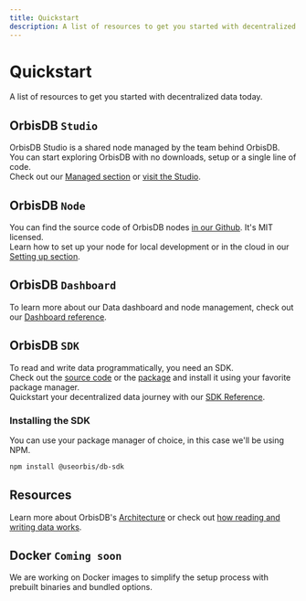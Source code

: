 ```yaml
---
title: Quickstart
description: A list of resources to get you started with decentralized data today.
---
```


# Quickstart

A list of resources to get you started with decentralized data today.

## OrbisDB `Studio`

OrbisDB Studio is a shared node managed by the team behind OrbisDB.\
You can start exploring OrbisDB with no downloads, setup or a single line of code.\
Check out our [Managed section](/databases/orbisdb-setting-up/managed-studio) or [visit the Studio](https://studio.useorbis.com/).

## OrbisDB `Node`

You can find the source code of OrbisDB nodes [in our Github](https://github.com/OrbisWeb3/orbisdb). It's MIT licensed.\
Learn how to set up your node for local development or in the cloud in our [Setting up section](/databases/orbisdb-setting-up).

## OrbisDB `Dashboard`

To learn more about our Data dashboard and node management, check out our [Dashboard reference](/databases/orbisdb-dashboard-reference).

## OrbisDB `SDK`

To read and write data programmatically, you need an SDK.\
Check out the [source code](https://github.com/OrbisWeb3/db-sdk) or the [package](https://www.npmjs.com/package/@useorbis/db-sdk) and install it using your favorite package manager.\
Quickstart your decentralized data journey with our [SDK Reference](/databases/orbisdb-sdk-reference).

### Installing the SDK

You can use your package manager of choice, in this case we'll be using NPM.

```bash
npm install @useorbis/db-sdk
```

## Resources

Learn more about OrbisDB's [Architecture](/databases/orbisdb-introduction/architecture) or check out [how reading and writing data works](/databases/orbisdb-managing-data).

## Docker **`Coming soon`**

We are working on Docker images to simplify the setup process with prebuilt binaries and bundled options.